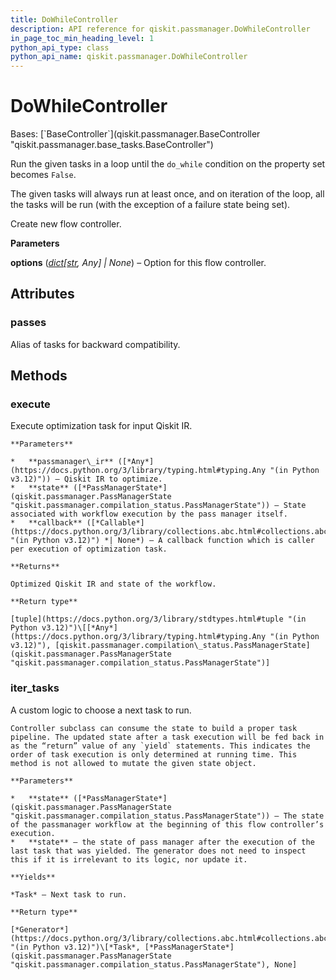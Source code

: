 ```yaml
---
title: DoWhileController
description: API reference for qiskit.passmanager.DoWhileController
in_page_toc_min_heading_level: 1
python_api_type: class
python_api_name: qiskit.passmanager.DoWhileController
---
```


# DoWhileController

<Class id="qiskit.passmanager.DoWhileController" isDedicatedPage={true} github="https://github.com/Qiskit/qiskit/tree/main/qiskit/passmanager/flow_controllers.py#L52-L87" signature="qiskit.passmanager.DoWhileController(tasks=(), do_while=None, *, options=None)">
  Bases: [`BaseController`](qiskit.passmanager.BaseController "qiskit.passmanager.base_tasks.BaseController")

  Run the given tasks in a loop until the `do_while` condition on the property set becomes `False`.

  The given tasks will always run at least once, and on iteration of the loop, all the tasks will be run (with the exception of a failure state being set).

  Create new flow controller.

  **Parameters**

  **options** ([*dict*](https://docs.python.org/3/library/stdtypes.html#dict "(in Python v3.12)")*\[*[*str*](https://docs.python.org/3/library/stdtypes.html#str "(in Python v3.12)")*, Any] | None*) – Option for this flow controller.

  ## Attributes

  ### passes

  <Attribute id="qiskit.passmanager.DoWhileController.passes" name="passes">
    Alias of tasks for backward compatibility.
  </Attribute>

  ## Methods

  ### execute

  <Function id="qiskit.passmanager.DoWhileController.execute" name="execute" github="https://github.com/Qiskit/qiskit/tree/main/qiskit/passmanager/base_tasks.py#L202-L230" signature="execute(passmanager_ir, state, callback=None)">
    Execute optimization task for input Qiskit IR.

    **Parameters**

    *   **passmanager\_ir** ([*Any*](https://docs.python.org/3/library/typing.html#typing.Any "(in Python v3.12)")) – Qiskit IR to optimize.
    *   **state** ([*PassManagerState*](qiskit.passmanager.PassManagerState "qiskit.passmanager.compilation_status.PassManagerState")) – State associated with workflow execution by the pass manager itself.
    *   **callback** ([*Callable*](https://docs.python.org/3/library/collections.abc.html#collections.abc.Callable "(in Python v3.12)") *| None*) – A callback function which is caller per execution of optimization task.

    **Returns**

    Optimized Qiskit IR and state of the workflow.

    **Return type**

    [tuple](https://docs.python.org/3/library/stdtypes.html#tuple "(in Python v3.12)")\[[*Any*](https://docs.python.org/3/library/typing.html#typing.Any "(in Python v3.12)"), [qiskit.passmanager.compilation\_status.PassManagerState](qiskit.passmanager.PassManagerState "qiskit.passmanager.compilation_status.PassManagerState")]
  </Function>

  ### iter\_tasks

  <Function id="qiskit.passmanager.DoWhileController.iter_tasks" name="iter_tasks" github="https://github.com/Qiskit/qiskit/tree/main/qiskit/passmanager/flow_controllers.py#L78-L87" signature="iter_tasks(state)">
    A custom logic to choose a next task to run.

    Controller subclass can consume the state to build a proper task pipeline. The updated state after a task execution will be fed back in as the “return” value of any `yield` statements. This indicates the order of task execution is only determined at running time. This method is not allowed to mutate the given state object.

    **Parameters**

    *   **state** ([*PassManagerState*](qiskit.passmanager.PassManagerState "qiskit.passmanager.compilation_status.PassManagerState")) – The state of the passmanager workflow at the beginning of this flow controller’s execution.
    *   **state** – the state of pass manager after the execution of the last task that was yielded. The generator does not need to inspect this if it is irrelevant to its logic, nor update it.

    **Yields**

    *Task* – Next task to run.

    **Return type**

    [*Generator*](https://docs.python.org/3/library/collections.abc.html#collections.abc.Generator "(in Python v3.12)")\[*Task*, [*PassManagerState*](qiskit.passmanager.PassManagerState "qiskit.passmanager.compilation_status.PassManagerState"), None]
  </Function>
</Class>

